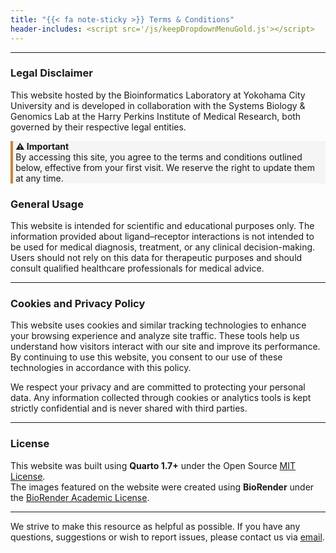 ```yaml
---
title: "{{< fa note-sticky >}} Terms & Conditions"
header-includes: <script src='/js/keepDropdownMenuGold.js'></script>
---
```


----

### **Legal Disclaimer**

This website hosted by the Bioinformatics Laboratory at Yokohama City University and is developed in collaboration with the Systems Biology & Genomics Lab at the Harry Perkins Institute of Medical Research, both governed by their respective legal entities. 

<div style="border-left: 4px solid #C28840; background-color: #F5F5F5; padding: 0px 0.3em; margin: 1em 0;">
  <span class="half-break"></span>
  <strong>&#9888; Important</strong><br>
  By accessing this site, you agree to the terms and conditions outlined below, effective from your first visit. We reserve the right to update them at any time.
  <span class="half-break"></span>
</div>

### **General Usage**

This website is intended for scientific and educational purposes only. The information provided about ligand–receptor interactions is not intended to be used for medical diagnosis, treatment, or any clinical decision-making. Users should not rely on this data for therapeutic purposes and should consult qualified healthcare professionals for medical advice.

----

### **Cookies and Privacy Policy**

This website uses cookies and similar tracking technologies to enhance your browsing experience and analyze site traffic. These tools help us understand how visitors interact with our site and improve its performance. By continuing to use this website, you consent to our use of these technologies in accordance with this policy.

We respect your privacy and are committed to protecting your personal data. Any information collected through cookies or analytics tools is kept strictly confidential and is never shared with third parties.

----

### **License**

This website was built using **Quarto 1.7+** under the 
Open Source <a href='https://opensource.org/license/mit' target='_blank'>MIT License</a>.  
The images featured on the website were created using **BioRender** under the <a href='https://www.biorender.com/academic-license' target='_blank'>BioRender Academic License</a>.

----

We strive to make this resource as helpful as possible. If you have any questions, suggestions or wish to report issues, please contact us via [email](mailto:bioinfo@yokohama-cu.ac.jp; alistair.forrest@gmail.com).
